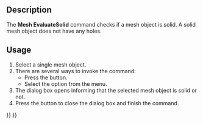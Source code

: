 <languages/>
<translate>

<!--T:10-->
{{Docnav
|[[Mesh_CurvatureInfo|CurvatureInfo]]
|[[Mesh_BoundingBox|BoundingBox]]
|[[Mesh_Workbench|Mesh]]
|IconL=Mesh_CurvatureInfo.svg
|IconR=Mesh_BoundingBox.svg
|IconC=Workbench_Mesh.svg
}}

<!--T:11-->
{{GuiCommand
|Name=Mesh EvaluateSolid
|MenuLocation=Meshes → Analyze → Evaluate Solid
|Workbenches=[[Mesh_Workbench|Mesh]]
|SeeAlso=[[Arch_SelectNonSolidMeshes|Arch SelectNonSolidMeshes]]
}}

==Description== <!--T:12-->

<!--T:13-->
The '''Mesh EvaluateSolid''' command checks if a mesh object is solid. A solid mesh object does not have any holes.

==Usage== <!--T:14-->

<!--T:15-->
# Select a single mesh object.
# There are several ways to invoke the command:
#* Press the {{Button|[[Image:Mesh_EvaluateSolid.svg|16px]] [[Mesh_EvaluateSolid|Evaluate Solid]]}} button.
#* Select the {{MenuCommand|Meshes → Analyze → [[Image:Mesh_EvaluateSolid.svg|16px]] Evaluate Solid}} option from the menu.
# The {{MenuCommand|Solid Mesh}} dialog box opens informing that the selected mesh object is solid or not.
# Press the {{Button|OK}} button to close the dialog box and finish the command.


<!--T:16-->
{{Docnav
|[[Mesh_CurvatureInfo|CurvatureInfo]]
|[[Mesh_BoundingBox|BoundingBox]]
|[[Mesh_Workbench|Mesh]]
|IconL=Mesh_CurvatureInfo.svg
|IconR=Mesh_BoundingBox.svg
|IconC=Workbench_Mesh.svg
}}

</translate>
{{Mesh Tools navi{{#translation:}}}}
{{Userdocnavi{{#translation:}}}}
{{clear}}